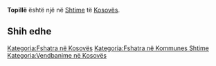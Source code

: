{{Fshat në 
 | Emri                = Topillë
 | EmriAlt                = 
 | NAME_SHORT_FORM=      
 | NAME_GENERIC=      
 | NAME_SORT_NAME_RO=      TOPILLE
 | FULL_NAME_RO = Topillë
 | FULL_NAME_ND_RO=Topille
 | SORT_NAME_RG=TOPILLE
 | FULL_NAME_RG=Topillë
 | FULL_NAME_ND_RG=Topille
 | SRP_NAME_SHORT_FORM=      
 | SRP_NAME_GENERIC=      
 | SRP_NAME_SORT_NAME_RO=      
 | SRP_FULL_NAME_RO = 
 | SRP_FULL_NAME_ND_RO=
 | SRP_SORT_NAME_RG=
 | SRP_FULL_NAME_RG=
 | SRP_FULL_NAME_ND_RG=
 | Emri (Rasa dhanore) = 
 | Figura              = 
 | Shteti              = Kosovo
 | Komuna              = Shtime
 | Kodi postar         = 
 | Sipërfaqja          = 

 | Popullsia           = 

 | Regj. i popullsisë  = 
 | Dend. e popullsisë  = 
 | Faqja zyrtare       = 
 <!--- Koordinatat ----> 
 | Gjerësia            = 42.406111
 | Gjatësia            = 20.972778
 | Lartësia            = 
}}
'''Topillë''' është një [[]] në [[Shtime]] të [[Kosovës]].

<!-- == Gjeografia == -->
<!-- == Historia == -->
<!-- == Demografia == -->
== Shih edhe ==
{{Komuna Shtime}}
{{Kosovo-Administrata-Cung}}

[[Kategoria:Fshatra në Kosovës]]
[[Kategoria:Fshatra në Kommunes Shtime]]
[[Kategoria:Vendbanime në Kosovës]]